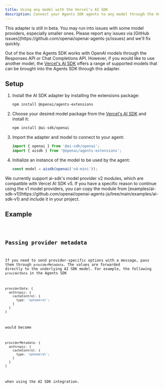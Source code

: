 ```yaml
---
title: Using any model with the Vercel's AI SDK
description: Connect your Agents SDK agents to any model through the Vercel's AI SDK
---
```



<Aside type="caution">
  This adapter is still in beta. You may run into issues with some model
  providers, especially smaller ones. Please report any issues via [GitHub
  issues](https://github.com/openai/openai-agents-js/issues) and we'll fix
  quickly.
</Aside>

Out of the box the Agents SDK works with OpenAI models through the Responses API or Chat Completions API. However, if you would like to use another model, the [Vercel's AI SDK](https://sdk.vercel.ai/) offers a range of supported models that can be brought into the Agents SDK through this adapter.

## Setup

<Steps>

1. Install the AI SDK adapter by installing the extensions package:

   ```bash
   npm install @openai/agents-extensions
   ```

2. Choose your desired model package from the [Vercel's AI SDK](https://ai-sdk.dev/docs/foundations/providers-and-models) and install it:

   ```bash
   npm install @ai-sdk/openai
   ```

3. Import the adapter and model to connect to your agent:

   ```typescript
   import { openai } from '@ai-sdk/openai';
   import { aisdk } from '@openai/agents-extensions';
   ```

4. Initialize an instance of the model to be used by the agent:

   ```typescript
   const model = aisdk(openai('o4-mini'));
   ```

</Steps>

<Aside type="caution">
  We currently support ai-sdk's model provider v2 modules, which are compatible
  with Vercel AI SDK v5. If you have a specific reason to continue using the v1
  model providers, you can copy the module from
  [examples/ai-sdk-v1](https://github.com/openai/openai-agents-js/tree/main/examples/ai-sdk-v1)
  and include it in your project.
</Aside>

## Example

<Code lang="typescript" code={aiSdkSetupExample} title="AI SDK Setup" />

## Passing provider metadata

If you need to send provider-specific options with a message, pass them through `providerMetadata`. The values are forwarded directly to the underlying AI SDK model. For example, the following `providerData` in the Agents SDK

```ts
providerData: {
  anthropic: {
    cacheControl: {
      type: 'ephemeral';
    }
  }
}
```

would become

```ts
providerMetadata: {
  anthropic: {
    cacheControl: {
      type: 'ephemeral';
    }
  }
}
```

when using the AI SDK integration.
